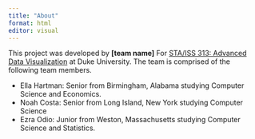```yaml
---
title: "About"
format: html
editor: visual
---
```


This project was developed by **\[team name\]** For [STA/ISS 313: Advanced Data Visualization](https://vizdata.org/) at Duke University. The team is comprised of the following team members.

-   Ella Hartman: Senior from Birmingham, Alabama studying Computer Science and Economics.
-   Noah Costa: Senior from Long Island, New York studying Computer Science
-   Ezra Odio: Junior from Weston, Massachusetts studying Computer Science and Statistics.
